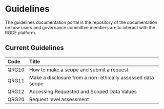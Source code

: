 # Guidelines

The guidelines documentation portal is the repository of the documentation on how users and governance committee members are to interact with the RODE platform.

## Current Guidelines

| Code  | Title                                                      |
| :---- | :--------------------------------------------------------- |
| QRG10 | How to make a scope and submit a request                   |
| QRG11 | Make a disclosure from a non-ethically assessed data scope |
| QRG12 | Accessing Requested and Scoped Data Values                 |
| QRG20 | Request level assessment                                   |
